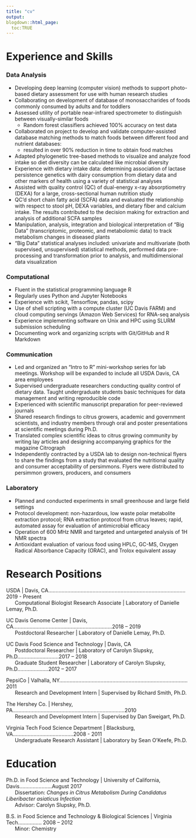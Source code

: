 ```yaml
---
title: "cv"
output: 
blogdown::html_page:
  toc:TRUE
---
```

# Experience and Skills   

### Data Analysis
  * Developing deep learning (computer vision) methods to support photo-based dietary assessment for use with human research studies   
  * Collaborating on development of database of monosaccharides of foods commonly consumed by adults and for toddlers   
  * Assessed utility of portable near-infrared spectrometer to distinguish between visually-similar foods
    * Random forest classifiers achieved 100% accuracy on test data 
  *	Collaborated on project to develop and validate computer-assisted database matching methods to match foods between different food and nutrient databases:   
    * resulted in over 90% reduction in time to obtain food matches  
  * Adapted phylogenetic tree-based methods to visualize and analyze food intake so diet diversity can be calculated like microbial diversity   
  *	Experience with dietary intake data: determining association of lactase persistence genetics with dairy consumption from dietary data and other markers of health using a variety of statistical analyses  
  *	Assisted with quality control (QC) of dual-energy x-ray absorptiometry (DEXA) for a large, cross-sectional human nutrition study  
  *	QC’d short chain fatty acid (SCFA) data and evaluated the relationship with respect to stool pH, DEXA variables, and dietary fiber and calcium intake. The results contributed to the decision making for extraction and analysis of additional SCFA samples   
  *	Manipulation, analysis, integration and biological interpretation of “Big Data” (transcriptomic, proteomic, and metabolomic data) to track metabolism changes in diseased plants  
  * “Big Data” statistical analyses included: univariate and multivariate (both supervised, unsupervised) statistical methods, performed data pre-processing and transformation prior to analysis, and multidimensional data visualization   

### Computational
* Fluent in the statistical programming language R 
* Regularly uses Python and Jupyter Notebooks
* Experience with scikit, Tensorflow, pandas, scipy
* Use of shell scripting with a compute cluster (UC Davis FARM) and cloud computing servings (Amazon Web Services) for RNA-seq analysis 
* Experience implementing software on Unix and HPC using SLURM submission scheduling
* Documenting work and organizing scripts with Git/GitHub and R Markdown

### Communication
* Led and organized an “Intro to R” mini-workshop series for lab meetings. Workshop will be expanded to include all USDA Davis, CA area employees 
* Supervised undergraduate researchers conducting quality control of dietary data. Taught undergraduate students basic techniques for data management and writing reproducible code
* Experienced with scientific manuscript preparation for peer-reviewed journals
* Shared research findings to citrus growers, academic and government scientists, and industry members through oral and poster presentations at scientific meetings during Ph.D.
* Translated complex scientific ideas to citrus growing community by writing lay articles and designing accompanying graphics for the magazine Citrograph 
* Independently contracted by a USDA lab to design non-technical flyers to share the findings from a study that evaluated the nutritional quality and consumer acceptability of persimmons. Flyers were distributed to persimmon growers, producers, and consumers

### Laboratory     
* Planned and conducted experiments in small greenhouse and large field settings 
* Protocol development: non-hazardous, low waste polar metabolite extraction protocol; RNA extraction protocol from citrus leaves; rapid, automated assay for evaluation of antimicrobial efficacy 
* Operation of 600 MHz NMR and targeted and untargeted analysis of 1H NMR spectra
* Antioxidant evaluation of various food using HPLC, GC-MS, Oxygen Radical Absorbance Capacity (ORAC), and Trolox equivalent assay

# Research Positions

USDA | Davis, CA.............................................................................................2019 - Present  
&nbsp;&nbsp;&nbsp;&nbsp;&nbsp;&nbsp;Computational Biologist Research Associate | Laboratory of Danielle Lemay, Ph.D.  
 
UC Davis Genome Center | Davis, CA...................................................................2018 – 2019  
&nbsp;&nbsp;&nbsp;&nbsp;&nbsp;&nbsp;Postdoctoral Researcher | Laboratory of Danielle Lemay, Ph.D.   

UC Davis Food Science and Technology | Davis, CA    				        
&nbsp;&nbsp;&nbsp;&nbsp;&nbsp;&nbsp;Postdoctoral Researcher | Laboratory of Carolyn Slupsky, Ph.D............................2017 – 2018  
&nbsp;&nbsp;&nbsp;&nbsp;&nbsp;&nbsp;Graduate Student Researcher | Laboratory of Carolyn Slupsky, Ph.D.....................2012 – 2017  

PepsiCo | Valhalla, NY.......................................................................................2011  
&nbsp;&nbsp;&nbsp;&nbsp;&nbsp;&nbsp;Research and Development Intern | Supervised by Richard Smith, Ph.D.

The Hershey Co. | Hershey, PA............................................................................2010  
&nbsp;&nbsp;&nbsp;&nbsp;&nbsp;&nbsp;Research and Development Intern | Supervised by Dan Sweigart, Ph.D.

Virginia Tech Food Science Department | Blacksburg, VA.........................................2008 - 2011  
&nbsp;&nbsp;&nbsp;&nbsp;&nbsp;&nbsp;Undergraduate Research Assistant | Laboratory by Sean O’Keefe, Ph.D.



# Education
Ph.D. in Food Science and Technology | University of California, Davis......................August 2017   
&nbsp;&nbsp;&nbsp;&nbsp;&nbsp;&nbsp;Dissertation: *Changes in Citrus Metabolism During Candidatus Liberibacter asiaticus Infection*  
&nbsp;&nbsp;&nbsp;&nbsp;&nbsp;&nbsp;Advisor: Carolyn Slupsky, Ph.D.  

B.S. in Food Science and Technology & Biological Sciences | Virginia Tech................ 2008 – 2012  
&nbsp;&nbsp;&nbsp;&nbsp;&nbsp;&nbsp;Minor: Chemistry  

